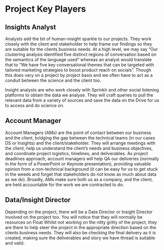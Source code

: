# Project Key Players

## Insights Analyst

Analysts add the bit of human-insight sparkle to our projects. They work closely with the client and stakeholder to help frame our findings so they are suitable for the clients business needs. At a high level, we may say "Our clustering analysis identified five distinct regions of conversation based on the semantics of the language used" whereas an analyst would translate that to "We have five key conversational themes that can be targeted with tailored marketing strategies to boost product reach on socials". Though this does vary on a project by project basis and we often have to act as a conduit between the science and the client too.

Insight analysts are who work closely with Sprinklr and other social listening platforms to obtain the data we analyse. They will craft queries to pull the relevant data from a variety of sources and save the data on the Drive for us to access and do science on.

## Account Manager

Account Managers (AMs) are the point of contact between our business and the client, bridging the gap between the technical teams (in our cases DS or Insights) and the client/stakeholder. They will arrange meetings with the client, help us understand the client's needs and business objectives, and coordinate project logistics, timelines, and deliverables. As project deadlines approach, account managers will help QA our deliveries (normally in the form of a PowerPoint or Keynote presentation), providing valuable opinion from a non-technical background (it can be easy for us to get stuck in the weeds and forget that stakeholders do not know as much about data as we do). Broadly, AMs make sure both us as a company, and the client, are held accountable for the work we are contracted to do.

## Data/Insight Director

Depending on the project, there will be a Data Director or Insight Director involved on the project too. You will notice that they will normally be resources on Float  Whilst not working on the nitty gritty of the project, they are there to help steer the project in the appropriate direction based on the clients business needs. They will also be checking the final delivery as it is created, making sure the deliverables and story we have thread is suitable and valid.